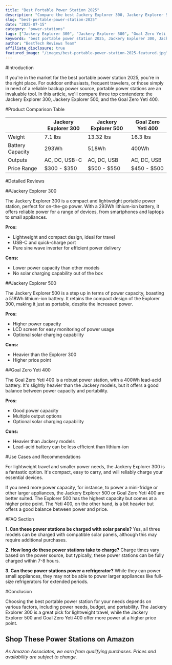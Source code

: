 ```yaml
---
title: "Best Portable Power Station 2025"
description: "Compare the best Jackery Explorer 300, Jackery Explorer 500, Goal Zero Yeti 400 and more. Find the perfect power stations with our detailed reviews and recommendations."
slug: "best-portable-power-station-2025"
date: "2025-07-15"
category: "power-stations"
tags: ["Jackery Explorer 300", "Jackery Explorer 500", "Goal Zero Yeti 400"]
keywords: "best portable power station 2025, Jackery Explorer 300, Jackery Explorer 500, Goal Zero Yeti 400"
author: "BestTech Reviews Team"
affiliate_disclosure: true
featured_image: "/images/best-portable-power-station-2025-featured.jpg"
---
```


#Introduction

If you're in the market for the best portable power station 2025, you're in the right place. For outdoor enthusiasts, frequent travelers, or those simply in need of a reliable backup power source, portable power stations are an invaluable tool. In this article, we'll compare three top contenders: the Jackery Explorer 300, Jackery Explorer 500, and the Goal Zero Yeti 400. 

#Product Comparison Table

| | Jackery Explorer 300 | Jackery Explorer 500 | Goal Zero Yeti 400 |
|---|---|---|---|
| Weight | 7.1 lbs | 13.32 lbs | 16.3 lbs |
| Battery Capacity | 293Wh | 518Wh | 400Wh |
| Outputs | AC, DC, USB-C | AC, DC, USB | AC, DC, USB |
| Price Range | $300 - $350 | $500 - $550 | $450 - $500 |

#Detailed Reviews

##Jackery Explorer 300

The Jackery Explorer 300 is a compact and lightweight portable power station, perfect for on-the-go power. With a 293Wh lithium-ion battery, it offers reliable power for a range of devices, from smartphones and laptops to small appliances. 

**Pros:**
- Lightweight and compact design, ideal for travel
- USB-C and quick-charge port
- Pure sine wave inverter for efficient power delivery

**Cons:**
- Lower power capacity than other models
- No solar charging capability out of the box

##Jackery Explorer 500

The Jackery Explorer 500 is a step up in terms of power capacity, boasting a 518Wh lithium-ion battery. It retains the compact design of the Explorer 300, making it just as portable, despite the increased power.

**Pros:**
- Higher power capacity
- LCD screen for easy monitoring of power usage
- Optional solar charging capability

**Cons:**
- Heavier than the Explorer 300
- Higher price point

##Goal Zero Yeti 400

The Goal Zero Yeti 400 is a robust power station, with a 400Wh lead-acid battery. It's slightly heavier than the Jackery models, but it offers a good balance between power capacity and portability.

**Pros:**
- Good power capacity
- Multiple output options
- Optional solar charging capability

**Cons:**
- Heavier than Jackery models
- Lead-acid battery can be less efficient than lithium-ion

#Use Cases and Recommendations

For lightweight travel and smaller power needs, the Jackery Explorer 300 is a fantastic option. It's compact, easy to carry, and will reliably charge your essential devices.

If you need more power capacity, for instance, to power a mini-fridge or other larger appliances, the Jackery Explorer 500 or Goal Zero Yeti 400 are better suited. The Explorer 500 has the highest capacity but comes at a higher price point. The Yeti 400, on the other hand, is a bit heavier but offers a good balance between power and price.

#FAQ Section

**1. Can these power stations be charged with solar panels?**
Yes, all three models can be charged with compatible solar panels, although this may require additional purchases.

**2. How long do these power stations take to charge?**
Charge times vary based on the power source, but typically, these power stations can be fully charged within 7-8 hours.

**3. Can these power stations power a refrigerator?**
While they can power small appliances, they may not be able to power larger appliances like full-size refrigerators for extended periods.

#Conclusion

Choosing the best portable power station for your needs depends on various factors, including power needs, budget, and portability. The <ProductLink productName="Jackery Explorer 300" asin="B082TMBYR6">Jackery Explorer 300</ProductLink> is a great pick for lightweight travel, while the <ProductLink productName="Jackery Explorer 500" asin="B084HPQ96Y">Jackery Explorer 500</ProductLink> and <ProductLink productName="Goal Zero Yeti 400" asin="B078LY8Q7V">Goal Zero Yeti 400</ProductLink> offer more power at a higher price point.

## Shop These Power Stations on Amazon

<div style={{display: "flex", gap: "1rem", flexWrap: "wrap", margin: "2rem 0"}}>
  <AmazonButton productName="Jackery Explorer 300" asin="B082TMBYR6" />
  <AmazonButton productName="Jackery Explorer 500" asin="B084HPQ96Y" />
  <AmazonButton productName="Goal Zero Yeti 400" asin="B078LY8Q7V" />
</div>

*As Amazon Associates, we earn from qualifying purchases. Prices and availability are subject to change.*